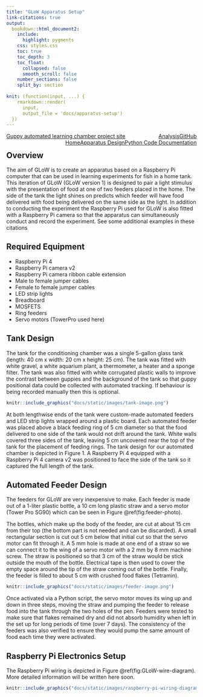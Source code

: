 ```yaml
---
title: "GLoW Apparatus Setup"
link-citations: true
output:
  bookdown::html_document2:
    include:
      highlight: pygments
    css: styles.css
    toc: true
    toc_depth: 3
    toc_float: 
      collapsed: false
      smooth_scroll: false
    number_sections: false
    split_by: section
    
knit: (function(input, ...) {
    rmarkdown::render(
      input,
      output_file = 'docs/apparatus-setup')
  })
---
```


<div class="topnav">
<a href="index.html">Guppy automated learning chamber project site</a> 
<a href="https://github.com/wyatt-toure/guppy-automated-learning-chamber" style = "float: right;">GitHub</a>
<a href="analysis.html" style = "float: right;">Analysis</a> 
<a href="python-code-documentation.html" style = "float: right;">Python Code Documentation</a> 
<a class="active" href="apparatus-setup.html"style = "float: right;">Apparatus Design</a>
<a href="index.html" style = "float: right;">Home</a>
</div>

## Overview

The aim of GLoW is to create an apparatus based on a Raspberry Pi computer that can be used in learning experiments for fish in a home tank. This iteration of GLoW (GLoW version 1) is designed to pair a light stimulus with the presentation of food at one of two feeders placed in the home. The side of the tank the light shines on predicts which feeder will have food delivered with food being delivered on the same side as the light. In addition to conducting the experiment the Raspberry Pi used for GLoW is also fitted with a Raspberry Pi camera so that the apparatus can simultaneously conduct and record the experiment. See some additional examples in these citations

## Required Equipment

-   Raspberry Pi 4
-   Raspberry Pi camera v2
-   Raspberry Pi camera ribbon cable extension
-   Male to female jumper cables
-   Female to female jumper cables
-   LED strip lights
-   Breadboard
-   MOSFETS
-   Ring feeders
-   Servo motors (TowerPro used here)

## Tank Design

The tank for the conditioning chamber was a single 5-gallon glass tank (length: 40 cm x width: 20 cm x height: 25 cm). The tank was fitted with white gravel, a white aquarium plant, a thermometer, a heater and a sponge filter. The tank was also fitted with white corrugated plastic walls to improve the contrast between guppies and the background of the tank so that guppy positional data could be collected with automated tracking. If behaviour is being recorded manually then this is optional. 

```r
knitr::include_graphics("docs/static/images/tank-image.png")
```

At both lengthwise ends of the tank were custom-made automated feeders and LED strip lights wrapped around a plastic board. Each automated feeder was placed above a black feeding ring of 5 cm diameter so that the food delivered to one side of the tank would not drift around the tank. White walls covered three sides of the tank, leaving 5 cm uncovered near the top of the tank for the placement of feeding rings. The tank design for our automated chamber is depicted in Figure 1. A Raspberry Pi 4 equipped with a Raspberry Pi 4 camera v2 was positioned to face the side of the tank so it captured the full length of the tank.

## Automated Feeder Design

The feeders for GLoW are very inexpensive to make. Each feeder is made out of a 1-liter plastic bottle, a 10 cm long plastic straw and a servo motor (Tower Pro SG90) which can be seen in Figure \@ref(fig:feeder-photo).

The bottles, which make up the body of the feeder, are cut at about 15 cm from their top (the bottom part is not needed and can be discarded). A small rectangular section is cut out 5 cm below that initial cut so that the servo motor can fit through it. A 5 mm hole is made at one end of a straw so we can connect it to the wing of a servo motor with a 2 mm by 8 mm machine screw. The straw is positioned so that 3 cm of the straw would be stick outside the mouth of the bottle. Electrical tape is then used to cover the empty space around the tip of the straw coming out of the bottle. Finally, the feeder is filled to about 5 cm with crushed food flakes (Tetramin).

```r
knitr::include_graphics("docs/static/images/feeder-image.png")
```

Once activated via a Python script, the servo motor moves its wing up and down in three steps, moving the straw and pumping the feeder to release food into the tank through the two holes of the pen. Feeders were tested to make sure that flakes remained dry and did not absorb humidity when left in the set up for long periods of time (over 7 days). The consistency of the feeders was also verified to ensure they would pump the same amount of food each time they were activated. 

## Raspberry Pi Electronics Setup

The Raspberry Pi wiring is depicted in Figure \@ref(fig:GLoW-wire-diagram). More detailed information will be written here soon.

```r
knitr::include_graphics("docs/static/images/raspberry-pi-wiring-diagram.svg")
```
